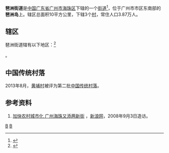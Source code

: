{{中国乡级行政区
|景观照片文件名 = 珠江和琶洲.jpg
|景观照片描述 = 琶洲
|汉语拼音 = 
|其他语言 = 
|其他语言名称 = 
|旧称 = 
|地名出处 = 
|位置图文件名 = 
|位置图描述 = 
|自定义图片 = 
|建置时间 = 
|政府驻地 = 
|毗邻 = 
|总面积 = 10平方公里
|总人口 = 
|总人口年份 = 
|户籍人口 = 
|户籍人口年份 = 
|常住人口 = 3.87万人
|常住人口年份 = 
|人口密度 = 
|GDP = 
|GDP年份 = 
|邮政编码 = 
|电话区号 = 20
|官方网站 = 
|网站名称 = 
|44/01/05/015/000}}
'''琶洲街道'''是[[中华人民共和国|中国]][[广东省|广东省]][[广州市|广州市]][[海珠区|海珠区]]下辖的一个[[街道办事处|街道]]<ref>{{PRC admin/ref sgc|{{PRC admin/parent|44/01/05/015/000}}}}</ref>，位于广州市市区东南部的'''琶洲岛'''上。辖区总面积10平方公里，下辖3个[[村|村]]，常住人口3.87万人。

==辖区==
琶洲街道辖有以下地区：<ref>{{PRC admin/ref sgc|44/01/05/015/000}}</ref>

{{PRC admin/children|44/01/05/015/000}}。

==中国传统村落==
2013年8月，[[黄埔村|黄埔村]]被评为第二批[[中国传统村落|中国传统村落]]。

==参考资料==
{{reflist}}
#[http://news.sina.com.cn/c/2001-10-13/377636.html 加快农村城市化 广州海珠又添两新街] {{Wayback|url=http://news.sina.com.cn/c/2001-10-13/377636.html |date=20200923103208 }}，[[新浪网|新浪网]]，2008年9月3日造访。

{{PRC admin/navcat|44/01/05/015/000}}
[[Category:广东岛屿|B]]
[[Category:廣州島嶼|B]]
